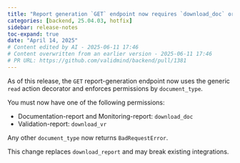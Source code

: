 ```yaml
---
title: "Report generation `GET` endpoint now requires `download_doc` or `download_vr` (#1381)"
categories: [backend, 25.04.03, hotfix]
sidebar: release-notes
toc-expand: true
date: "April 14, 2025"
# Content edited by AI - 2025-06-11 17:46
# Content overwritten from an earlier version - 2025-06-11 17:46
# PR URL: https://github.com/validmind/backend/pull/1381
---
```


As of this release, the `GET` report-generation endpoint now uses the generic `read` action decorator and enforces permissions by `document_type`.

You must now have one of the following permissions:

- Documentation-report and Monitoring-report: `download_doc`
- Validation-report: `download_vr`

Any other `document_type` now returns `BadRequestError`.

This change replaces `download_report` and may break existing integrations.

<!--- VALIDATION SUMMARY
Content Type: summary (grouped_text)
Validation Status: CHECK
Attempts: 4
Validation Temperature: 0.8
Last Validation: 2025-06-11 17:43:21
Reedit Available: Yes

VALIDATION SUMMARY 2
Content Type: summary (deduplicated_text)
Validation Status: CHECK
Attempts: 4
Validation Temperature: 0.8
Last Validation: 2025-06-11 17:43:52
Reedit Available: Yes

VALIDATION SUMMARY 3
Content Type: summary (edited_text)
Validation Status: CHECK
Attempts: 4
Validation Temperature: 0.8
Last Validation: 2025-06-11 17:44:34
Reedit Available: Yes

VALIDATION SUMMARY 4
Content Type: summary (grouped_text)
Validation Status: CHECK
Attempts: 4
Validation Temperature: 0.8
Last Validation: 2025-06-11 17:43:21
Reedit Available: Yes

VALIDATION SUMMARY 5
Content Type: summary (deduplicated_text)
Validation Status: CHECK
Attempts: 4
Validation Temperature: 0.8
Last Validation: 2025-06-11 17:43:52
Reedit Available: Yes

VALIDATION SUMMARY 6
Content Type: summary (edited_text)
Validation Status: CHECK
Attempts: 4
Validation Temperature: 0.8
Last Validation: 2025-06-11 17:44:34
Reedit Available: Yes

VALIDATION SUMMARY 7
Content Type: title
Validation Status: CHECK
Attempts: 4
Validation Temperature: 0.8
Last Validation: 2025-06-11 17:45:18
Reedit Available: Yes
--->
